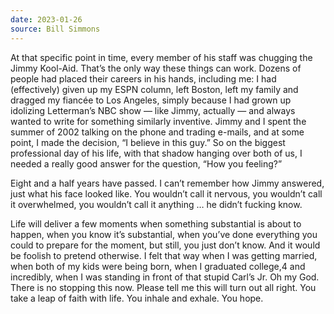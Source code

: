 ```yaml
---
date: 2023-01-26
source: Bill Simmons
---
```


At that specific point in time, every member of his staff was chugging the Jimmy Kool-Aid. That’s the only way these things can work. Dozens of people had placed their careers in his hands, including me: I had (effectively) given up my ESPN column, left Boston, left my family and dragged my fiancée to Los Angeles, simply because I had grown up idolizing Letterman’s NBC show — like Jimmy, actually — and always wanted to write for something similarly inventive. Jimmy and I spent the summer of 2002 talking on the phone and trading e-mails, and at some point, I made the decision, “I believe in this guy.” So on the biggest professional day of his life, with that shadow hanging over both of us, I needed a really good answer for the question, “How you feeling?”

Eight and a half years have passed. I can’t remember how Jimmy answered, just what his face looked like. You wouldn’t call it nervous, you wouldn’t call it overwhelmed, you wouldn’t call it anything … he didn’t fucking know.

Life will deliver a few moments when something substantial is about to happen, when you know it’s substantial, when you’ve done everything you could to prepare for the moment, but still, you just don’t know. And it would be foolish to pretend otherwise. I felt that way when I was getting married, when both of my kids were being born, when I graduated college,4 and incredibly, when I was standing in front of that stupid Carl’s Jr. Oh my God. There is no stopping this now. Please tell me this will turn out all right. You take a leap of faith with life. You inhale and exhale. You hope.
